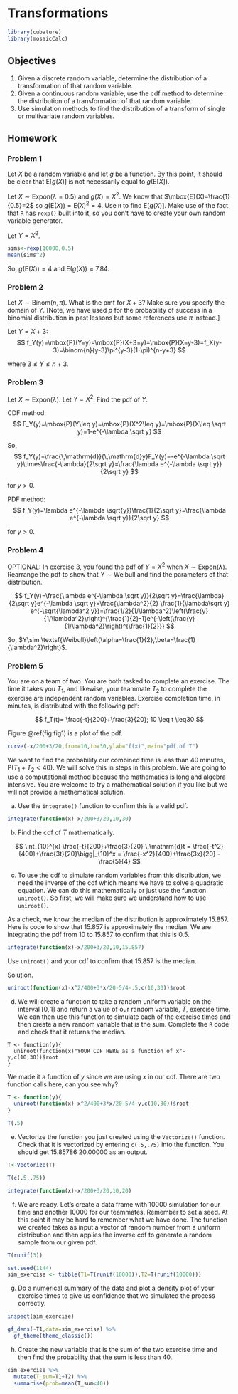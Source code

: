 # Transformations {#TRANS}

```{r setup, include=FALSE}
library(cubature)
library(mosaicCalc)
```

\newcommand{\E}{\mbox{E}}
\newcommand{\Var}{\mbox{Var}}
\newcommand{\Cov}{\mbox{Cov}}
\newcommand{\Prob}{\mbox{P}}
\newcommand{\diff}{\,\mathrm{d}}


## Objectives

1) Given a discrete random variable, determine the distribution of a transformation of that random variable.  
2) Given a continuous random variable, use the cdf method to determine the distribution of a transformation of that random variable.   
3) Use simulation methods to find the distribution of a transform of single or multivariate random variables.

## Homework  

### Problem 1

Let $X$ be a random variable and let $g$ be a function. By this point, it should be clear that $\E[g(X)]$ is not necessarily equal to $g(\E[X])$. 

Let $X\sim \textsf{Expon}(\lambda=0.5)$ and $g(X)=X^2$. We know that $\E(X)=\frac{1}{0.5}=2$ so $g(\E(X))=\E(X)^2=4$. Use `R` to find $\E[g(X)]$. Make use of the fact that `R` has `rexp()` built into it, so you don't have to create your own random variable generator.  

Let $Y=X^2$. 
```{r}
sims<-rexp(10000,0.5)
mean(sims^2)
```

So, $g(\E(X))=4$ and $\E(g(X))\approx 7.84$. 

### Problem 2

Let $X\sim \textsf{Binom}(n,\pi)$. What is the pmf for $X+3$? Make sure you specify the domain of $Y$. [Note, we have used $p$ for the probability of success in a binomial distribution in past lessons but some references use $\pi$ instead.]

Let $Y=X+3$: 
$$
f_Y(y)=\Prob(Y=y)=\Prob(X+3=y)=\Prob(X=y-3)=f_X(y-3)=\binom{n}{y-3}\pi^{y-3}(1-\pi)^{n-y+3}
$$

where $3\leq Y \leq n+3$. 

### Problem 3

Let $X\sim \textsf{Expon}(\lambda)$. Let $Y=X^2$. Find the pdf of $Y$. 

CDF method: 
$$
F_Y(y)=\Prob(Y\leq y)=\Prob(X^2\leq y)=\Prob(X\leq \sqrt y)=1-e^{-\lambda \sqrt y}
$$

So,
$$
f_Y(y)=\frac{\diff}{\diff y}F_Y(y)=-e^{-\lambda \sqrt y}\times\frac{-\lambda}{2\sqrt y}=\frac{\lambda e^{-\lambda \sqrt y}}{2\sqrt y}
$$

for $y >0$. 

PDF method:
$$
f_Y(y)=\lambda e^{-\lambda \sqrt{y}}\frac{1}{2\sqrt y}=\frac{\lambda e^{-\lambda \sqrt y}}{2\sqrt y}
$$

for $y>0$. 

### Problem 4

OPTIONAL: In exercise 3, you found the pdf of $Y=X^2$ when $X\sim \textsf{Expon}(\lambda)$. Rearrange the pdf to show that $Y\sim \textsf{Weibull}$ and find the parameters of that distribution. 

$$
f_Y(y)=\frac{\lambda e^{-\lambda \sqrt y}}{2\sqrt y}=\frac{\lambda}{2\sqrt y}e^{-\lambda \sqrt y}=\frac{\lambda^2}{2} \frac{1}{\lambda\sqrt y} e^{-\sqrt{\lambda^2 y}}=\frac{1/2}{1/\lambda^2}\left(\frac{y}{1/\lambda^2}\right)^{\frac{1}{2}-1}e^{-\left(\frac{y}{1/\lambda^2}\right)^{\frac{1}{2}}}
$$

So, $Y\sim \textsf{Weibull}\left(\alpha=\frac{1}{2},\beta=\frac{1}{\lambda^2}\right)$. 

### Problem 5

You are on a team of two. You are both tasked to complete an exercise. The time it takes you $T_1$, and likewise, your teammate $T_2$ to complete the exercise are independent random variables. Exercise completion time, in minutes, is distributed with the following pdf:

$$
f_T(t)= \frac{-t}{200}+\frac{3}{20}; 10 \leq t \leq30
$$

Figure \@ref(fig:fig1) is a plot of the pdf.

```{r fig1,fig.align='center',echo=F,fig.cap="pdf of $T$"}
curve(-x/200+3/20,from=10,to=30,ylab="f(x)",main="pdf of T")
```  

We want to find the probability our combined time is less than 40 minutes, $\Prob(T_1 + T_2 < 40)$. We will solve this in steps in this problem. We are going to use a computational method because the mathematics is long and algebra intensive. You are welcome to try a mathematical solution if you like but we will not provide a mathematical solution.  

a. Use the `integrate()` function to confirm this is a valid pdf.  

```{r}
integrate(function(x)-x/200+3/20,10,30)
```

b. Find the cdf of $T$ mathematically.

$$
\int_{10}^{x} \frac{-t}{200}+\frac{3}{20} \diff t = \frac{-t^2}{400}+\frac{3t}{20}\bigg|_{10}^x = \frac{-x^2}{400}+\frac{3x}{20} - \frac{5}{4} 
$$

c. To use the cdf to simulate random variables from this distribution, we need the inverse of the cdf which means we have to solve a quadratic equation. We can do this mathematically or just use the function `uniroot()`. So first, we will make sure we understand how to use `uniroot()`.   

As a check, we know the median of the distribution is approximately 15.857. Here is code to show that 15.857 is approximately the median. We are integrating the pdf from 10 to 15.857 to confirm that this is 0.5.

```{r}
integrate(function(x)-x/200+3/20,10,15.857)
```

Use `uniroot()` and your cdf to confirm that 15.857 is the median.

Solution.

```{r}
uniroot(function(x)-x^2/400+3*x/20-5/4-.5,c(10,30))$root
```  

d. We will create a function to take a random uniform variable on the interval $[0,1]$ and return a value of our random variable, $T$, exercise time. We can then use this function to simulate each of the exercise times and then create a new random variable that is the sum. Complete the `R` code and check that it returns the median.  

```
T <- function(y){
  uniroot(function(x)"YOUR CDF HERE as a function of x"-y,c(10,30))$root
}
```

We made it a function of $y$ since we are using $x$ in our cdf. There are two function calls here, can you see why?

```{r}
T <- function(y){
  uniroot(function(x)-x^2/400+3*x/20-5/4-y,c(10,30))$root
}
```  

```{r}
T(.5)
```  

e. Vectorize the function you just created using the `Vectorize()` function. Check that it is vectorized by entering `c(.5,.75)` into the function. You should get 15.85786 20.00000 as an output.

```{r}
T<-Vectorize(T)
```  

```{r}
T(c(.5,.75))
```  

```{r}
integrate(function(x)-x/200+3/20,10,20)
```

f. We are ready. Let's create a data frame with 10000 simulation for our time and another 10000 for our teammates. Remember to set a seed. At this point it may be hard to remember what we have done. The function we created takes as input a vector of random number from a uniform distribution and then applies the inverse cdf to generate a random sample from our given pdf.  

```{r}
T(runif(3))
```  

```{r}
set.seed(1144)
sim_exercise <- tibble(T1=T(runif(10000)),T2=T(runif(10000)))
```

g. Do a numerical summary of the data and plot a density plot of your exercise times to give us confidence that we simulated the process correctly.

```{r warning=FALSE,message=FALSE}
inspect(sim_exercise)
```  

```{r}
gf_dens(~T1,data=sim_exercise) %>%
  gf_theme(theme_classic())
```  

h. Create the new variable that is the sum of the two exercise time and then find the probability that the sum is less than 40.  

```{r}
sim_exercise %>%
  mutate(T_sum=T1+T2) %>%
  summarise(prob=mean(T_sum<40))
```

